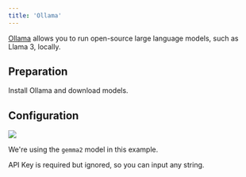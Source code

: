 ```yaml
---
title: 'Ollama'
---
```


[Ollama](https://github.com/ollama/ollama) allows you to run open-source large language models, such as Llama 3, locally.

## Preparation

Install Ollama and download models.

## Configuration

![](../images/custom-bots/ollama.png)

We're using the `gemma2` model in this example.

API Key is required but ignored, so you can input any string.

